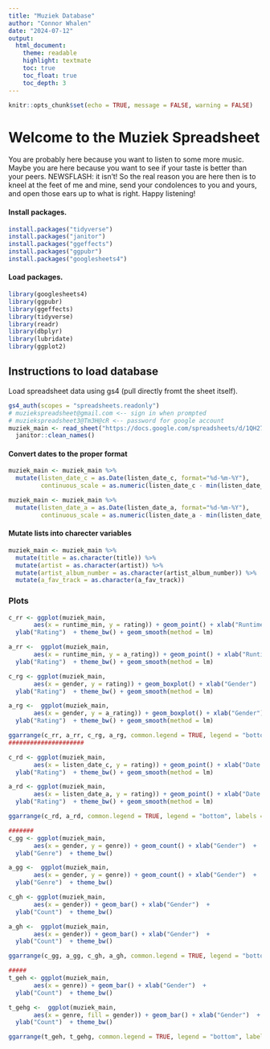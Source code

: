 ```yaml
---
title: "Muziek Database"
author: "Connor Whalen"
date: "2024-07-12"
output:
  html_document:
    theme: readable
    highlight: textmate
    toc: true
    toc_float: true
    toc_depth: 3
---
```


```r
knitr::opts_chunk$set(echo = TRUE, message = FALSE, warning = FALSE)
```

# Welcome to the Muziek Spreadsheet
You are probably here because you want to listen to some more music. Maybe you are here because you want to see if your taste is better than your peers. NEWSFLASH: it isn't! So the real reason you are here then is to kneel at the feet of me and mine, send your condolences to you and yours, and open those ears up to what is right. Happy listening! 

#### Install packages. 
```r
install.packages("tidyverse")
install.packages("janitor")
install.packages("ggeffects")
install.packages("ggpubr")
install.packages("googlesheets4")
```

#### Load packages. 
```r
library(googlesheets4)
library(ggpubr)
library(ggeffects)
library(tidyverse)
library(readr)
library(dbplyr)
library(lubridate)
library(ggplot2)
```

## Instructions to load database
Load spreadsheet data using gs4 (pull directly fromt the sheet itself).
```r
gs4_auth(scopes = "spreadsheets.readonly") 
# muziekspreadsheet@gmail.com <-- sign in when prompted
# muziekspreadsheet3@Tm3H@cR <-- password for google account
muziek_main <- read_sheet("https://docs.google.com/spreadsheets/d/1QH27wRqhg-6MS9vdQt7C73dLpHvsv3nov9YgxcZOlJQ/edit?pli=1&gid=0#gid=0") %>% 
  janitor::clean_names() 
```
#### Convert dates to the proper format
```r
muziek_main <- muziek_main %>%
  mutate(listen_date_c = as.Date(listen_date_c, format="%d-%m-%Y"),
         continuous_scale = as.numeric(listen_date_c - min(listen_date_c, na.rm = TRUE)))

muziek_main <- muziek_main %>%
  mutate(listen_date_a = as.Date(listen_date_a, format="%d-%m-%Y"),
         continuous_scale = as.numeric(listen_date_a - min(listen_date_a, na.rm = TRUE)))
```

#### Mutate lists into charecter variables
```r
muziek_main <- muziek_main %>%
  mutate(title = as.character(title)) %>%
  mutate(artist = as.character(artist)) %>%
  mutate(artist_album_number = as.character(artist_album_number)) %>%
  mutate(a_fav_track = as.character(a_fav_track))
```

### Plots 
```r
c_rr <- ggplot(muziek_main,
       aes(x = runtime_min, y = rating)) + geom_point() + xlab("Runtime")  + 
  ylab("Rating")  + theme_bw() + geom_smooth(method = lm)

a_rr <-  ggplot(muziek_main,
       aes(x = runtime_min, y = a_rating)) + geom_point() + xlab("Runtime")  + 
  ylab("Rating")  + theme_bw() + geom_smooth(method = lm)

c_rg <- ggplot(muziek_main,
       aes(x = gender, y = rating)) + geom_boxplot() + xlab("Gender")  + 
  ylab("Rating")  + theme_bw() + geom_smooth(method = lm)

a_rg <-  ggplot(muziek_main,
       aes(x = gender, y = a_rating)) + geom_boxplot() + xlab("Gender")  + 
  ylab("Rating")  + theme_bw() + geom_smooth(method = lm)

ggarrange(c_rr, a_rr, c_rg, a_rg, common.legend = TRUE, legend = "bottom", labels = c("A", "B", "C", "D"))
#####################

c_rd <- ggplot(muziek_main,
       aes(x = listen_date_c, y = rating)) + geom_point() + xlab("Date Listened")  + 
  ylab("Rating")  + theme_bw() + geom_smooth(method = lm)

a_rd <- ggplot(muziek_main,
       aes(x = listen_date_a, y = rating)) + geom_point() + xlab("Date Listened")  + 
  ylab("Rating")  + theme_bw() + geom_smooth(method = lm)

ggarrange(c_rd, a_rd, common.legend = TRUE, legend = "bottom", labels = c("A", "B"))

#######
c_gg <- ggplot(muziek_main,
       aes(x = gender, y = genre)) + geom_count() + xlab("Gender")  + 
  ylab("Genre")  + theme_bw()

a_gg <-  ggplot(muziek_main,
       aes(x = gender, y = genre)) + geom_count() + xlab("Gender")  + 
  ylab("Genre")  + theme_bw()

c_gh <- ggplot(muziek_main,
       aes(x = gender)) + geom_bar() + xlab("Gender")  + 
  ylab("Count")  + theme_bw()

a_gh <-  ggplot(muziek_main,
       aes(x = gender)) + geom_bar() + xlab("Gender")  + 
  ylab("Count")  + theme_bw()

ggarrange(c_gg, a_gg, c_gh, a_gh, common.legend = TRUE, legend = "bottom", labels = c("A", "B", "C", "D"))

#####
t_geh <- ggplot(muziek_main,
       aes(x = genre)) + geom_bar() + xlab("Gender")  + 
  ylab("Count")  + theme_bw()

t_gehg <-  ggplot(muziek_main,
       aes(x = genre, fill = gender)) + geom_bar() + xlab("Gender")  + 
  ylab("Count")  + theme_bw()

ggarrange(t_geh, t_gehg, common.legend = TRUE, legend = "bottom", labels = c("A", "B"))
```





